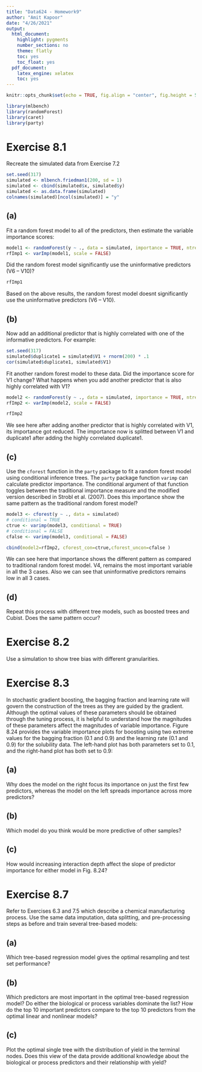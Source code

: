 ```yaml
---
title: "Data624 - Homework9"
author: "Amit Kapoor"
date: "4/26/2021"
output:
  html_document:
    highlight: pygments
    number_sections: no
    theme: flatly
    toc: yes
    toc_float: yes
  pdf_document:
    latex_engine: xelatex
    toc: yes
---
```


```r
knitr::opts_chunk$set(echo = TRUE, fig.align = "center", fig.height = 5, fig.width = 8, warning = FALSE)
```


```r

library(mlbench)
library(randomForest)
library(caret)
library(party)
```






# Exercise 8.1
Recreate the simulated data from Exercise 7.2


```r
set.seed(317)
simulated <- mlbench.friedman1(200, sd = 1)
simulated <- cbind(simulated$x, simulated$y)
simulated <- as.data.frame(simulated)
colnames(simulated)[ncol(simulated)] = "y"
```



## (a) 
Fit a random forest model to all of the predictors, then estimate the variable importance scores:

```r
model1 <- randomForest(y ~ ., data = simulated, importance = TRUE, ntree = 1000)
rfImp1 <- varImp(model1, scale = FALSE)
```


Did the random forest model significantly use the uninformative predictors (V6 – V10)?

```r
rfImp1
```

Based on the above results, the random forest model doesnt significantly use the uninformative predictors (V6 – V10).


## (b) 
Now add an additional predictor that is highly correlated with one of the informative predictors. For example:


```r
set.seed(317)
simulated$duplicate1 = simulated$V1 + rnorm(200) * .1
cor(simulated$duplicate1, simulated$V1)
```

Fit another random forest model to these data. Did the importance score for V1 change? What happens when you add another predictor that is also highly correlated with V1?


```r
model2 <- randomForest(y ~ ., data = simulated, importance = TRUE, ntree = 1000)
rfImp2 <- varImp(model2, scale = FALSE)
```


```r
rfImp2
```

We see here after adding another predictor that is highly correlated with V1, its importance got reduced. The importance now is splitted between V1 and duplicate1 after adding the highly correlated duplicate1. 



## (c) 
Use the `cforest` function in the `party` package to fit a random forest model using conditional inference trees. The `party` package function `varimp` can calculate predictor importance. The conditional argument of that function toggles between the traditional importance measure and the modified version described in Strobl et al. (2007). Does this importance show the same pattern as the traditional random forest model?


```r
model3 <- cforest(y ~ ., data = simulated)
# conditional = TRUE
ctrue <- varimp(model3, conditional = TRUE)
# conditional = FALSE
cfalse <- varimp(model3, conditional = FALSE)
```

```r
cbind(model2=rfImp2, cforest_con=ctrue,cforest_uncon=cfalse )
```

We can see here that importance shows the different pattern as compared to traditional random forest model. V4, remains the most important variable in all the 3 cases. Also we can see that uninformative predictors remains low in all 3 cases.



## (d)
Repeat this process with different tree models, such as boosted trees and Cubist. Does the same pattern occur?





# Exercise 8.2
Use a simulation to show tree bias with different granularities.







# Exercise 8.3
In stochastic gradient boosting, the bagging fraction and learning rate will govern the construction of the trees as they are guided by the gradient. Although the optimal values of these parameters should be obtained through the tuning process, it is helpful to understand how the magnitudes of these parameters affect the magnitudes of variable importance. Figure 8.24 provides the variable importance plots for boosting using two extreme values for the bagging fraction (0.1 and 0.9) and the learning rate (0.1 and 0.9) for the solubility data. The left-hand plot has both parameters set to 0.1, and the right-hand plot has both set to 0.9:


## (a)
Why does the model on the right focus its importance on just the first few predictors, whereas the model on the left spreads importance across more predictors?


## (b)
Which model do you think would be more predictive of other samples?


## (c)
How would increasing interaction depth affect the slope of predictor importance for either model in Fig. 8.24?










# Exercise 8.7
Refer to Exercises 6.3 and 7.5 which describe a chemical manufacturing process. Use the same data imputation, data splitting, and pre-processing steps as before and train several tree-based models:


## (a)
Which tree-based regression model gives the optimal resampling and test set performance?



## (b)
Which predictors are most important in the optimal tree-based regression model? Do either the biological or process variables dominate the list? How do the top 10 important predictors compare to the top 10 predictors from the optimal linear and nonlinear models?


## (c)
Plot the optimal single tree with the distribution of yield in the terminal nodes. Does this view of the data provide additional knowledge about the biological or process predictors and their relationship with yield?



